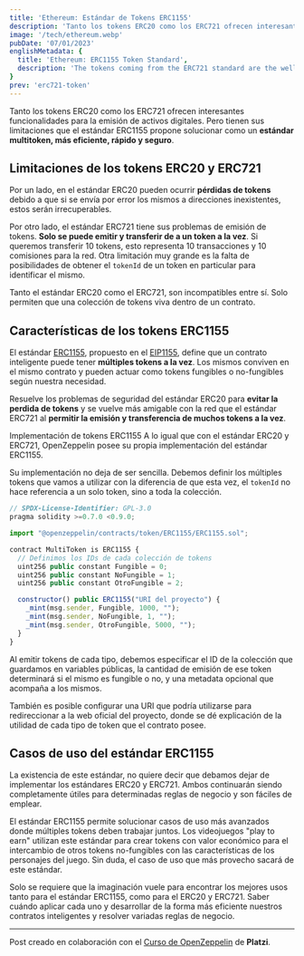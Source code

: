 ```yaml
---
title: 'Ethereum: Estándar de Tokens ERC1155'
description: 'Tanto los tokens ERC20 como los ERC721 ofrecen interesantes funcionalidades para la emisión de activos digitales. Pero tienen sus limitaciones que el estándar ERC1155 propone solucionar como un estándar multitoken, más eficiente, rápido y seguro.'
image: '/tech/ethereum.webp'
pubDate: '07/01/2023'
englishMetadata: {
  title: 'Ethereum: ERC1155 Token Standard',
  description: 'The tokens coming from the ERC721 standard are the well-known NFTs. One-of-a-kind pieces that may represent collections, works of art, or another type of unique digital asset.'
}
prev: 'erc721-token'
---
```


Tanto los tokens ERC20 como los ERC721 ofrecen interesantes funcionalidades para la emisión de activos digitales. Pero tienen sus limitaciones que el estándar ERC1155 propone solucionar como un **estándar multitoken, más eficiente, rápido y seguro**.

## Limitaciones de los tokens ERC20 y ERC721

Por un lado, en el estándar ERC20 pueden ocurrir **pérdidas de tokens** debido a que si se envía por error los mismos a direcciones inexistentes, estos serán irrecuperables.

Por otro lado, el estándar ERC721 tiene sus problemas de emisión de tokens. **Solo se puede emitir y transferir de a un token a la vez**. Si queremos transferir 10 tokens, esto representa 10 transacciones y 10 comisiones para la red. Otra limitación muy grande es la falta de posibilidades de obtener el `tokenId` de un token en particular para identificar el mismo.

Tanto el estándar ERC20 como el ERC721, son incompatibles entre sí. Solo permiten que una colección de tokens viva dentro de un contrato.

## Características de los tokens ERC1155

El estándar [ERC1155](https://ethereum.org/es/developers/docs/standards/tokens/erc-1155/), propuesto en el [EIP1155](https://eips.ethereum.org/EIPS/eip-1155), define que un contrato inteligente puede tener **múltiples tokens a la vez**. Los mismos conviven en el mismo contrato y pueden actuar como tokens fungibles o no-fungibles según nuestra necesidad.

Resuelve los problemas de seguridad del estándar ERC20 para **evitar la perdida de tokens** y se vuelve más amigable con la red que el estándar ERC721 al **permitir la emisión y transferencia de muchos tokens a la vez**.

Implementación de tokens ERC1155
A lo igual que con el estándar ERC20 y ERC721, OpenZeppelin posee su propia implementación del estándar ERC1155.

Su implementación no deja de ser sencilla. Debemos definir los múltiples tokens que vamos a utilizar con la diferencia de que esta vez, el `tokenId` no hace referencia a un solo token, sino a toda la colección.

```js
// SPDX-License-Identifier: GPL-3.0
pragma solidity >=0.7.0 <0.9.0;

import "@openzeppelin/contracts/token/ERC1155/ERC1155.sol";

contract MultiToken is ERC1155 {
  // Definimos los IDs de cada colección de tokens
  uint256 public constant Fungible = 0;
  uint256 public constant NoFungible = 1;
  uint256 public constant OtroFungible = 2;

  constructor() public ERC1155("URI del proyecto") {
    _mint(msg.sender, Fungible, 1000, "");
    _mint(msg.sender, NoFungible, 1, "");
    _mint(msg.sender, OtroFungible, 5000, "");
  }
}
```

Al emitir tokens de cada tipo, debemos especificar el ID de la colección que guardamos en variables públicas, la cantidad de emisión de ese token determinará si el mismo es fungible o no, y una metadata opcional que acompaña a los mismos.

También es posible configurar una URI que podría utilizarse para redireccionar a la web oficial del proyecto, donde se dé explicación de la utilidad de cada tipo de token que el contrato posee.

## Casos de uso del estándar ERC1155

La existencia de este estándar, no quiere decir que debamos dejar de implementar los estándares ERC20 y ERC721. Ambos continuarán siendo completamente útiles para determinadas reglas de negocio y son fáciles de emplear.

El estándar ERC1155 permite solucionar casos de uso más avanzados donde múltiples tokens deben trabajar juntos. Los videojuegos "play to earn" utilizan este estándar para crear tokens con valor económico para el intercambio de otros tokens no-fungibles con las características de los personajes del juego. Sin duda, el caso de uso que más provecho sacará de este estándar.

Solo se requiere que la imaginación vuele para encontrar los mejores usos tanto para el estándar ERC1155, como para el ERC20 y ERC721. Saber cuándo aplicar cada uno y desarrollar de la forma más eficiente nuestros contratos inteligentes y resolver variadas reglas de negocio.

---
Post creado en colaboración con el [Curso de OpenZeppelin](https://platzi.com/cursos/openzeppelin/) de **Platzi**.
